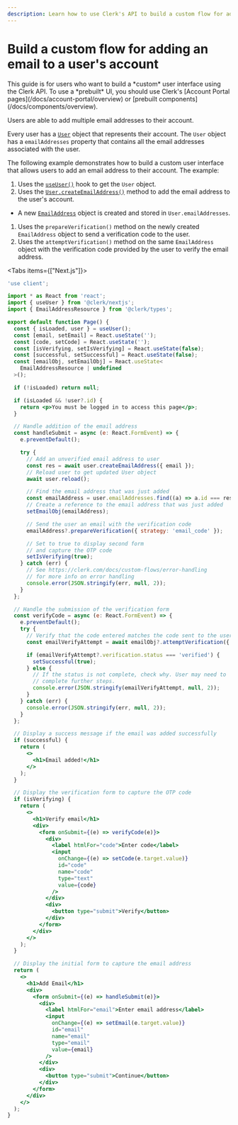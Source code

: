 ```yaml
---
description: Learn how to use Clerk's API to build a custom flow for adding an email to a user's account.
---
```


# Build a custom flow for adding an email to a user's account

<Callout type="danger">
  This guide is for users who want to build a *custom* user interface using the Clerk API. To use a *prebuilt* UI, you should use Clerk's [Account Portal pages](/docs/account-portal/overview) or [prebuilt components](/docs/components/overview).
</Callout>

Users are able to add multiple email addresses to their account.

Every user has a [`User`](/docs/references/javascript/user/user) object that represents their account. The `User` object has a `emailAddresses` property that contains all the email addresses associated with the user.

The following example demonstrates how to build a custom user interface that allows users to add an email address to their account. The example:
1. Uses the [`useUser()`](/docs/references/react/use-user) hook to get the `User` object.
1. Uses the [`User.createEmailAddress()`](/docs/references/javascript/user/create-metadata#create-email-address) method to add the email address to the user's account.
  - A new [`EmailAddress`](/docs/references/javascript/email-address) object is created and stored in `User.emailAddresses`.
1. Uses the `prepareVerification()` method on the newly created `EmailAddress` object to send a verification code to the user.
1. Uses the `attemptVerification()` method on the same `EmailAddress` object with the verification code provided by the user to verify the email address.

<Tabs items={["Next.js"]}>
  <Tab>
  ```jsx {{ filename: 'app/account/add-email/page.tsx' }}
  'use client';

  import * as React from 'react';
  import { useUser } from '@clerk/nextjs';
  import { EmailAddressResource } from '@clerk/types';

  export default function Page() {
    const { isLoaded, user } = useUser();
    const [email, setEmail] = React.useState('');
    const [code, setCode] = React.useState('');
    const [isVerifying, setIsVerifying] = React.useState(false);
    const [successful, setSuccessful] = React.useState(false);
    const [emailObj, setEmailObj] = React.useState<
      EmailAddressResource | undefined
    >();

    if (!isLoaded) return null;

    if (isLoaded && !user?.id) {
      return <p>You must be logged in to access this page</p>;
    }

    // Handle addition of the email address
    const handleSubmit = async (e: React.FormEvent) => {
      e.preventDefault();

      try {
        // Add an unverified email address to user
        const res = await user.createEmailAddress({ email });
        // Reload user to get updated User object
        await user.reload();

        // Find the email address that was just added
        const emailAddress = user.emailAddresses.find((a) => a.id === res.id);
        // Create a reference to the email address that was just added
        setEmailObj(emailAddress);

        // Send the user an email with the verification code
        emailAddress?.prepareVerification({ strategy: 'email_code' });

        // Set to true to display second form
        // and capture the OTP code
        setIsVerifying(true);
      } catch (err) {
        // See https://clerk.com/docs/custom-flows/error-handling
        // for more info on error handling
        console.error(JSON.stringify(err, null, 2));
      }
    };

    // Handle the submission of the verification form
    const verifyCode = async (e: React.FormEvent) => {
      e.preventDefault();
      try {
        // Verify that the code entered matches the code sent to the user
        const emailVerifyAttempt = await emailObj?.attemptVerification({ code });

        if (emailVerifyAttempt?.verification.status === 'verified') {
          setSuccessful(true);
        } else {
          // If the status is not complete, check why. User may need to
          // complete further steps.
          console.error(JSON.stringify(emailVerifyAttempt, null, 2));
        }
      } catch (err) {
        console.error(JSON.stringify(err, null, 2));
      }
    };

    // Display a success message if the email was added successfully
    if (successful) {
      return (
        <>
          <h1>Email added!</h1>
        </>
      );
    }

    // Display the verification form to capture the OTP code
    if (isVerifying) {
      return (
        <>
          <h1>Verify email</h1>
          <div>
            <form onSubmit={(e) => verifyCode(e)}>
              <div>
                <label htmlFor="code">Enter code</label>
                <input
                  onChange={(e) => setCode(e.target.value)}
                  id="code"
                  name="code"
                  type="text"
                  value={code}
                />
              </div>
              <div>
                <button type="submit">Verify</button>
              </div>
            </form>
          </div>
        </>
      );
    }

    // Display the initial form to capture the email address
    return (
      <>
        <h1>Add Email</h1>
        <div>
          <form onSubmit={(e) => handleSubmit(e)}>
            <div>
              <label htmlFor="email">Enter email address</label>
              <input
                onChange={(e) => setEmail(e.target.value)}
                id="email"
                name="email"
                type="email"
                value={email}
              />
            </div>
            <div>
              <button type="submit">Continue</button>
            </div>
          </form>
        </div>
      </>
    );
  }
  ```
  </Tab>
</Tabs>
